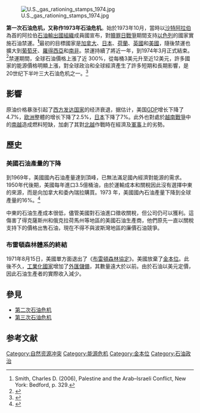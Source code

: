 [[File:U.S._gas_rationing_stamps_1974.jpg|thumb]]

'''第一次石油危机，又称作1973年石油危机'''。始於1973年10月，當時以[[沙特阿拉伯|沙特阿拉伯]]為首的阿拉伯[[石油输出国组织|石油輸出國組織]]成員國宣布，對[[贖罪日戰爭|贖罪日戰爭]]期間支持[[以色列|以色列]]的國家實施石油禁運。'''<ref>Smith, Charles D. (2006), Palestine and the Arab–Israeli Conflict, New York: Bedford, p. 329.</ref>'''最初的目標國家是[[加拿大|加拿大]]、[[日本|日本]]、[[荷兰|荷蘭]]、[[英国|英國]]和[[美国|美國]]，隨後禁運也擴大到[[葡萄牙|葡萄牙]]、[[羅德西亞|羅得西亞]]和[[南非|南非]]。禁運持續了將近一年，到1974年3月正式結束。<ref>{{Cite web|title=Milestones: 1969–1976 - Office of the Historian|url=https://history.state.gov/milestones/1969-1976/oil-embargo|access-date=2022-04-21|work=history.state.gov}}</ref>禁運期間，全球石油價格上漲了近 300%，從每桶3美元升至近12美元，許多國家的能源價格明顯上漲，對全球政治和全球經濟產生了許多短期和長期影響，是20世纪下半叶三大石油危机之一。<ref>{{Cite web|title=CBC News Indepth: Oil|url=https://web.archive.org/web/20070609145246/http://www.cbc.ca/news/background/oil/|access-date=2022-04-21|date=2007-06-09|work=web.archive.org}}</ref>

==影響==
原油价格暴涨引起了[[西方|西方]][[发达国家|发达国家]]的经济衰退，据估计，美国[[GDP|GDP]]增长下降了4.7%，[[欧洲|欧洲]]整體的增长下降了2.5%，[[日本|日本]]下降了7%。此外也對處於[[越南戰爭|越南戰爭]]中的[[越南共和國|南越]]造成燃料短缺，加劇了其對[[北越|北越]]作戰時在經濟及[[南越軍|軍事]]上的劣勢。

==歷史==
===美國石油產量的下降===
到1969年，美國國內石油產量達到頂峰，已無法滿足國內經濟對能源的需求。1950年代後期，美國每年進口3.5億桶油，由於運輸成本和關稅因此沒有選擇中東的來源，而是向加拿大和委內瑞拉購買。1973 年，美國國內石油產量下降到全球產量的16%。<ref>{{Cite book|title=Opening the Door: Business, Diplomacy, and America's Stake in Middle East Oil". American Orientalism: The United States and the Middle East since 1945.|last=Douglas|first=Little|publisher=Univ of North Carolina Press.|year=2009|isbn=978-0-8078-7761-6|location=US}}</ref> 

中東的石油生產成本很低，儘管美國對石油進口徵收關稅，但公司仍可以獲利。這傷害了得克薩斯州和俄克拉荷馬州等地區的美國石油生產商，他們原先一直以關稅支持下的價格出售石油，現在不得不與波斯灣地區的廉價石油競爭。

===布雷頓森林體系的終結===
1971年8月15日，美國單方面退出了《[[布雷頓森林協定|布雷頓森林協定]]》。美國放棄了[[金本位|金本位]]。此後不久，[[工業化國家|工業化國家]]增加了[[外匯儲備|外匯儲備]]，其數量遠大於以前。由於石油以美元定價，因此石油生產者的實際收入減少。

==參見==
*[[第二次石油危机|第二次石油危机]]
*[[第三次石油危机|第三次石油危机]]

==参考文献==
{{reflist}}
{{冷戰}}

[[Category:自然资源冲突|Category:自然资源冲突]]
[[Category:能源危机|Category:能源危机]]
[[Category:金本位|Category:金本位]]
[[Category:石油政治|Category:石油政治]]